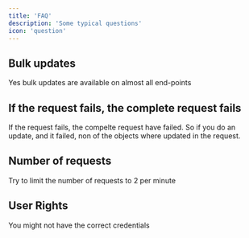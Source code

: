 ```yaml
---
title: 'FAQ'
description: 'Some typical questions'
icon: 'question'
---
```


## Bulk updates
Yes bulk updates are available on almost all end-points

## If the request fails, the complete request fails
If the request fails, the compelte request have failed. So if you do an update, and it failed, non of the objects where updated in the request. 

## Number of requests
Try to limit the number of requests to 2 per minute

## User Rights
You might not have the correct credentials
